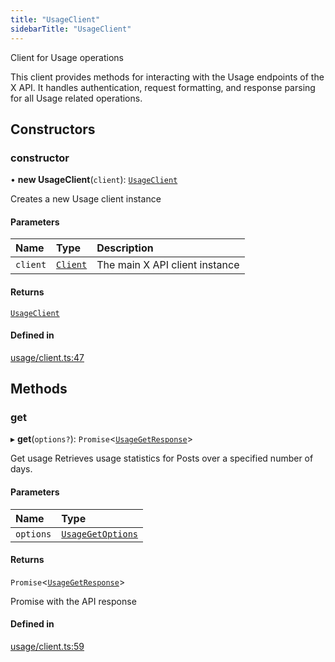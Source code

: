```yaml
---
title: "UsageClient"
sidebarTitle: "UsageClient"
---
```


Client for Usage operations

This client provides methods for interacting with the Usage endpoints
of the X API. It handles authentication, request formatting, and response
parsing for all Usage related operations.

## Constructors

### constructor

• **new UsageClient**(`client`): [`UsageClient`](/xdks/typescript/reference/classes/UsageClient)

Creates a new Usage client instance

#### Parameters

| Name | Type | Description |
| :------ | :------ | :------ |
| `client` | [`Client`](/xdks/typescript/reference/classes/Client) | The main X API client instance |

#### Returns

[`UsageClient`](/xdks/typescript/reference/classes/UsageClient)

#### Defined in

[usage/client.ts:47](https://github.com/xdevplatform/xdk/blob/298ca9350d035e40e7c8ee0753c50052819a41e2/xdk/typescript/src/usage/client.ts#L47)

## Methods

### get

▸ **get**(`options?`): `Promise`\<[`UsageGetResponse`](/xdks/typescript/reference/interfaces/UsageGetResponse)\>

Get usage
Retrieves usage statistics for Posts over a specified number of days.

#### Parameters

| Name | Type |
| :------ | :------ |
| `options` | [`UsageGetOptions`](/xdks/typescript/reference/interfaces/UsageGetOptions) |

#### Returns

`Promise`\<[`UsageGetResponse`](/xdks/typescript/reference/interfaces/UsageGetResponse)\>

Promise with the API response

#### Defined in

[usage/client.ts:59](https://github.com/xdevplatform/xdk/blob/298ca9350d035e40e7c8ee0753c50052819a41e2/xdk/typescript/src/usage/client.ts#L59)
